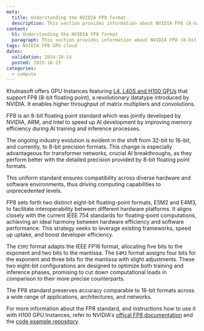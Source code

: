 ```yaml
---
meta:
  title: Understanding the NVIDIA FP8 format
  description: This section provides information about NVIDIA FP8 (8-bit floating point) format
content:
  h1: Understanding the NVIDIA FP8 format
  paragraph: This section provides information about NVIDIA FP8 (8-bit floating point) format
tags: NVIDIA FP8 GPU cloud
dates:
  validation: 2024-10-14
  posted: 2023-10-23
categories:
  - compute
---
```


Khulnasoft offers GPU Instances featuring [L4, L40S and H100 GPUs](https://www.khulnasoft.com/en/h100-pcie-try-it-now/) that support FP8 (8-bit floating point), a revolutionary datatype introduced by NVIDIA. It enables higher throughput of matrix multipliers and convolutions.

FP8 is an 8-bit floating point standard which was jointly developed by NVIDIA, ARM, and Intel to speed up AI development by improving memory efficiency during AI training and inference processes.

The ongoing industry evolution is evident in the shift from 32-bit to 16-bit, and currently, to 8-bit precision formats. This change is especially advantageous for transformer networks, crucial AI breakthroughs, as they perform better with the detailed precision provided by 8-bit floating point formats.

This uniform standard ensures compatibility across diverse hardware and software environments, thus driving computing capabilities to unprecedented levels.

FP8 sets forth two distinct eight-bit floating-point formats, E5M2 and E4M3, to facilitate interoperability between different hardware platforms. It aligns closely with the current IEEE 754 standards for floating-point computations, achieving an ideal harmony between hardware efficiency and software performance. This strategy seeks to leverage existing frameworks, speed up uptake, and boost developer efficiency.

The `E5M2` format adapts the IEEE FP16 format, allocating five bits to the exponent and two bits to the mantissa. The `E4M3` format assigns four bits for the exponent and three bits for the mantissa with slight adjustments. These two eight-bit configurations are designed to optimize both training and inference phases, promising to cut down computational loads in comparison to their more precise counterparts.

The FP8 standard preserves accuracy comparable to 16-bit formats across a wide range of applications, architectures, and networks.

For more information about the FP8 standard, and instructions how to use it with H100 GPU Instances, refer to NVIDIA's [offical FP8 documentation](https://docs.nvidia.com/deeplearning/transformer-engine/user-guide/examples/fp8_primer.html) and the [code example repository](https://github.com/NVIDIA/TransformerEngine/tree/main/examples).